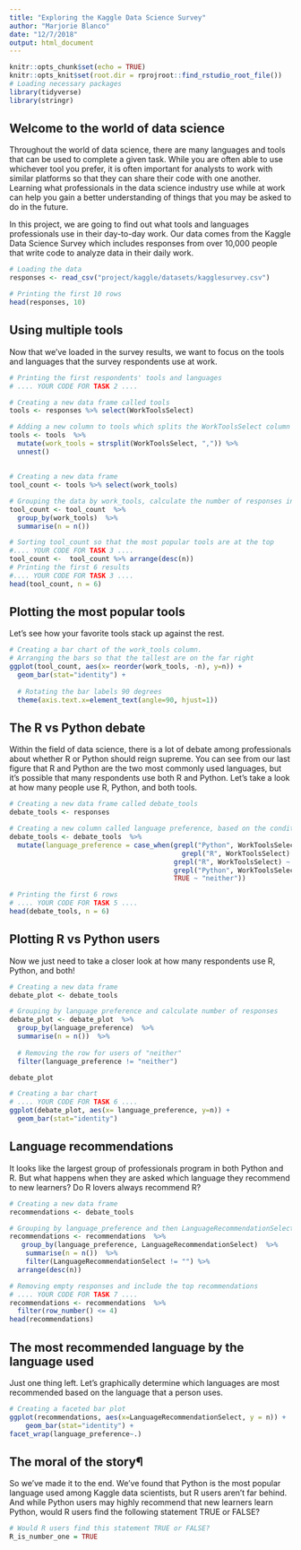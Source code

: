 ```yaml
---
title: "Exploring the Kaggle Data Science Survey"
author: "Marjorie Blanco"
date: "12/7/2018"
output: html_document
---
```


```r
knitr::opts_chunk$set(echo = TRUE)
knitr::opts_knit$set(root.dir = rprojroot::find_rstudio_root_file())
# Loading necessary packages
library(tidyverse)
library(stringr)
```

## Welcome to the world of data science

Throughout the world of data science, there are many languages and tools that can be used to complete a given task. While you are often able to use whichever tool you prefer, it is often important for analysts to work with similar platforms so that they can share their code with one another. Learning what professionals in the data science industry use while at work can help you gain a better understanding of things that you may be asked to do in the future.

In this project, we are going to find out what tools and languages professionals use in their day-to-day work. Our data comes from the Kaggle Data Science Survey which includes responses from over 10,000 people that write code to analyze data in their daily work.

```r
# Loading the data
responses <- read_csv("project/kaggle/datasets/kagglesurvey.csv")

# Printing the first 10 rows
head(responses, 10)
```

## Using multiple tools

Now that we've loaded in the survey results, we want to focus on the tools and languages that the survey respondents use at work.

```r
# Printing the first respondents' tools and languages
# .... YOUR CODE FOR TASK 2 ....

# Creating a new data frame called tools
tools <- responses %>% select(WorkToolsSelect)

# Adding a new column to tools which splits the WorkToolsSelect column at the commas and unnests the new column
tools <- tools  %>% 
  mutate(work_tools = strsplit(WorkToolsSelect, ",")) %>%
  unnest()
```

## 

```r
# Creating a new data frame
tool_count <- tools %>% select(work_tools)

# Grouping the data by work_tools, calculate the number of responses in each group
tool_count <- tool_count  %>% 
  group_by(work_tools)  %>% 
  summarise(n = n())

# Sorting tool_count so that the most popular tools are at the top
#.... YOUR CODE FOR TASK 3 ....
tool_count <-  tool_count %>% arrange(desc(n))
# Printing the first 6 results
#.... YOUR CODE FOR TASK 3 ....
head(tool_count, n = 6)
```

## Plotting the most popular tools

Let's see how your favorite tools stack up against the rest.

```r
# Creating a bar chart of the work_tools column. 
# Arranging the bars so that the tallest are on the far right
ggplot(tool_count, aes(x= reorder(work_tools, -n), y=n)) + 
  geom_bar(stat="identity") +
  
  # Rotating the bar labels 90 degrees
  theme(axis.text.x=element_text(angle=90, hjust=1))
```

## The R vs Python debate

Within the field of data science, there is a lot of debate among professionals about whether R or Python should reign supreme. You can see from our last figure that R and Python are the two most commonly used languages, but it's possible that many respondents use both R and Python. Let's take a look at how many people use R, Python, and both tools.

```r
# Creating a new data frame called debate_tools
debate_tools <- responses

# Creating a new column called language preference, based on the conditions specified in the Instructions
debate_tools <- debate_tools  %>% 
  mutate(language_preference = case_when(grepl("Python", WorkToolsSelect) &
                                           grepl("R", WorkToolsSelect) ~ "both",
                                         grepl("R", WorkToolsSelect) ~ "R",
                                         grepl("Python", WorkToolsSelect)  ~ "Python",
                                         TRUE ~ "neither"))

# Printing the first 6 rows
# .... YOUR CODE FOR TASK 5 ....
head(debate_tools, n = 6)
```

## Plotting R vs Python users

Now we just need to take a closer look at how many respondents use R, Python, and both!

```r
# Creating a new data frame
debate_plot <- debate_tools

# Grouping by language preference and calculate number of responses
debate_plot <- debate_plot  %>% 
  group_by(language_preference)  %>% 
  summarise(n = n())  %>% 
  
  # Removing the row for users of "neither"
  filter(language_preference != "neither")

debate_plot

# Creating a bar chart
# .... YOUR CODE FOR TASK 6 ....
ggplot(debate_plot, aes(x= language_preference, y=n)) + 
  geom_bar(stat="identity") 
```

## Language recommendations

It looks like the largest group of professionals program in both Python and R. But what happens when they are asked which language they recommend to new learners? Do R lovers always recommend R?

```r
# Creating a new data frame
recommendations <- debate_tools

# Grouping by language_preference and then LanguageRecommendationSelect
recommendations <- recommendations  %>% 
   group_by(language_preference, LanguageRecommendationSelect)  %>% 
    summarise(n = n())  %>% 
    filter(LanguageRecommendationSelect != "") %>%
  arrange(desc(n))

# Removing empty responses and include the top recommendations
# .... YOUR CODE FOR TASK 7 ....
recommendations <- recommendations  %>% 
  filter(row_number() <= 4)
head(recommendations)
```

## The most recommended language by the language used
Just one thing left. Let's graphically determine which languages are most recommended based on the language that a person uses.

```r
# Creating a faceted bar plot
ggplot(recommendations, aes(x=LanguageRecommendationSelect, y = n)) + 
    geom_bar(stat="identity") +
facet_wrap(language_preference~.)
```

## The moral of the story¶
So we've made it to the end. We've found that Python is the most popular language used among Kaggle data scientists, but R users aren't far behind. And while Python users may highly recommend that new learners learn Python, would R users find the following statement TRUE or FALSE?

```r
# Would R users find this statement TRUE or FALSE?
R_is_number_one = TRUE
```